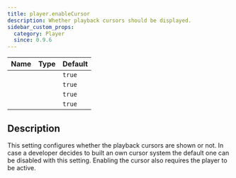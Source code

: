 ```yaml
---
title: player.enableCursor
description: Whether playback cursors should be displayed.
sidebar_custom_props:
  category: Player
  since: 0.9.6
---
```


<SinceBadge since="0.9.6" />

<table className="table table-striped table-condensed type-table">
    <thead>
        <tr>
          <th>Name</th>
          <th>Type</th>
          <th>Default</th>
        </tr>
    </thead>
    <tbody>
        <tr>
          <td><CodeBadge type="js" name="player.enableCursor" /></td>
          <td><CodeBadge type="js" name="boolean" /></td>
          <td><code>true</code></td>
        </tr>
        <tr>
          <td><CodeBadge type="json" name="player.enableCursor" /></td>
          <td><CodeBadge type="json" name="boolean" /></td>
          <td><code>true</code></td>
        </tr>
        <tr>
          <td><CodeBadge type="net" name="Player.EnableCursor" /></td>
          <td><CodeBadge type="net" name="bool" /></td>
          <td><code>true</code></td>
        </tr>
        <tr>
          <td><CodeBadge type="android" name="player.enableCursor" /></td>
          <td><CodeBadge type="android" name="Boolean" /></td>
          <td><code>true</code></td>
        </tr>
    </tbody>
</table>

## Description
This setting configures whether the playback cursors are shown or not. In case a developer decides to built an own cursor system the default one can be disabled with this setting. Enabling the cursor also requires the player to be active.
